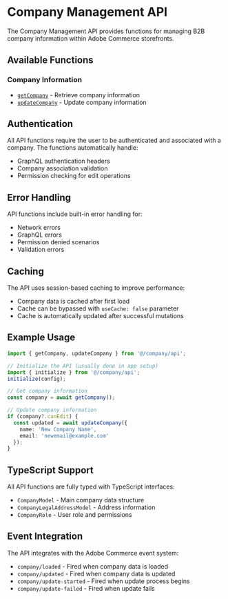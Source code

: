 
<Meta title="API/Overview" />

# Company Management API

The Company Management API provides functions for managing B2B company information within Adobe Commerce storefronts.

## Available Functions

### Company Information

- [`getCompany`](./getCompany) - Retrieve company information
- [`updateCompany`](./updateCompany) - Update company information

## Authentication

All API functions require the user to be authenticated and associated with a company. The functions automatically handle:

- GraphQL authentication headers
- Company association validation
- Permission checking for edit operations

## Error Handling

API functions include built-in error handling for:

- Network errors
- GraphQL errors
- Permission denied scenarios
- Validation errors

## Caching

The API uses session-based caching to improve performance:

- Company data is cached after first load
- Cache can be bypassed with `useCache: false` parameter
- Cache is automatically updated after successful mutations

## Example Usage

```ts
import { getCompany, updateCompany } from '@/company/api';

// Initialize the API (usually done in app setup)
import { initialize } from '@/company/api';
initialize(config);

// Get company information
const company = await getCompany();

// Update company information
if (company?.canEdit) {
  const updated = await updateCompany({
    name: 'New Company Name',
    email: 'newemail@example.com'
  });
}
```

## TypeScript Support

All API functions are fully typed with TypeScript interfaces:

- `CompanyModel` - Main company data structure
- `CompanyLegalAddressModel` - Address information
- `CompanyRole` - User role and permissions

## Event Integration

The API integrates with the Adobe Commerce event system:

- `company/loaded` - Fired when company data is loaded
- `company/updated` - Fired when company data is updated
- `company/update-started` - Fired when update process begins
- `company/update-failed` - Fired when update fails